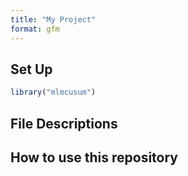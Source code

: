 ```yaml
---
title: "My Project"
format: gfm
---
```


## Set Up

```r
library("mlmcusum")
```

## File Descriptions

## How to use this repository